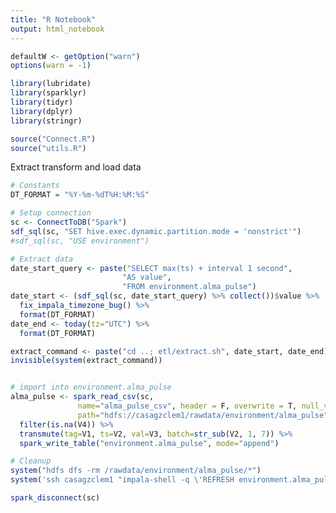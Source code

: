 ```yaml
---
title: "R Notebook"
output: html_notebook
---
```


```R
defaultW <- getOption("warn")
options(warn = -1)

library(lubridate)
library(sparklyr)
library(tidyr)
library(dplyr)
library(stringr)

source("Connect.R")
source("utils.R")
```



Extract transform and load data
```R
# Constants
DT_FORMAT = "%Y-%m-%dT%H:%M:%S"

# Setup connection
sc <- ConnectToDB("Spark")
sdf_sql(sc, "SET hive.exec.dynamic.partition.mode = 'nonstrict'")
#sdf_sql(sc, "USE environment")

# Extract data
date_start_query <- paste("SELECT max(ts) + interval 1 second",
                         "AS value",
                         "FROM environment.alma_pulse")
date_start <- (sdf_sql(sc, date_start_query) %>% collect())$value %>% 
  fix_impala_timezone_bug() %>%
  format(DT_FORMAT)
date_end <- today(tz="UTC") %>%
  format(DT_FORMAT)

extract_command <- paste("cd ..; etl/extract.sh", date_start, date_end)
invisible(system(extract_command))


# import into environment.alma_pulse
alma_pulse <- spark_read_csv(sc,
               name="alma_pulse_csv", header = F, overwrite = T, null_value = "\r",
               path="hdfs://casagzclem1/rawdata/environment/alma_pulse") %>%
  filter(is.na(V4)) %>%
  transmute(tag=V1, ts=V2, val=V3, batch=str_sub(V2, 1, 7)) %>%
  spark_write_table("environment.alma_pulse", mode="append")

# Cleanup
system("hdfs dfs -rm /rawdata/environment/alma_pulse/*")
system('ssh casagzclem1 "impala-shell -q \'REFRESH environment.alma_pulse;\'"')

spark_disconnect(sc)

```


